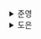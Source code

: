 <details>
  <summary>준영</summary>
  
</details><details>
  <summary>도은</summary>
  - 코드 작성 만큼이나, 좋은 코드를 작성할 수 있는 환경을 구착하는 것이 중요

## 8.1 ESLint를 활용한 정적 코드 분석

```
💡 정적 코드 분석
   코드의 실행과는 별개로 코드 그 자체만으로 버그를 야기할 수 있는 코드를 찾아내어
   문제의 소지가 있는 코드를 사전에 수정하는 것
```

### 8.1.1 ESLint 살펴보기

- ESLint는 도대체 어떤 방식으로 자바스크립트 코드를 정적 분석할 수 있을까?

#### ESLint는 어떻게 코드를 분석할까?

- ESLint는 자바스크립트 코드를 정적 분석하여
- 잠재적인 문제를 발견하고, 수정까지 도와주는 도구

```
💡 ESLint가 자바스크립트 코드를 읽어서 분석하는 방법 요약

   1. 자바스크립트 코드를 문자열로 읽는다
   2. 자바스크립트 코드를 분석할 수 있는 파서(parser)로 코드를 구조화한다
   3. 2번에서 구조화한 트리를 AST(Abstract Syntax Tree)를 기준으로 각종 규칙과 대조한다
   4. 규칙과 대조했을 때 이를 위반한 코드를 알리거나 수정한다
```

- ESLint는 [espree](https://github.com/eslint/js/blob/main/packages/espree/README.md)라는 파서를 사용
- espree로 분석하면 JSON 구조화된 결과를 얻을 수 있다
- espree 같은 분석 도구는 단순히 변수/함수/함수명은 무엇인지 등만 파악하는 것이 아니라
- 코드의 정확한 위치와 같은 **아주 세세한 정보도 분석해 알려준다.**

**`ESLint가 espree로 분석한 결과를 바탕으로, 어떤 코드가 잘못된 코드이며 어떻게 수정해야 할지도 정해야 한다`**

- 이를 ESLint 규칙(rules)
- 특정한 규칙의 모음을 `plugins`라고 한다.

`예를 들어, debugger의 사용을 금지하고 싶다고 가정해보자`

- debugger는 코드 개발 과정에서만 사용해야 하는 구문으로
- 프로덕션 애플리케이션에서는 절대 존재 X
- 이 구문을 ESLint를 이용해 사용을 금지하는 규칙을 만든다고 가정해보자

👇 debugger만 있는 코드를 espree로 분석한 모습

```json
{
  "type": "Program",
  "body": [
    {
      "type": "DebuggerStatement",
      "range": [0, 8]
    }
  ],
  "sourceType": "module",
  "range": [0, 8]
}
```

- body의 type이 `DebuggerStatement`를 반환하는 것을 확인 가능
- 이 debugger 사용을 제한하는 규칙인 `no-debugger`를 확인해보자

👇 no-debugger 규칙

```js
module.exports = {
  meta: {
    type: 'problem',
    docs: {
      description: 'Disallow the use of `debugger`'
      recommended: true,
      url: "https://eslint.org/docs/rules/no-debugger"
    },
    fixable: null,
    schema: [],
    message: {
        unexpected: "Unexpected 'debugger' statement"
    }
  },
  create(context) {
    return {
        DebuggerStatement(node) {
            context.report({
                node,
                messageId: 'unexpected'
            })
        }
    }
  }
};
```

- `create`가 실제로 코드에서 문제점을 확인하는 곳
- `create`에 있는 함수는 espree로 만들어진 AST 트리를 순회해, 여기서 선언한 특정 조건을 만족하는 코드를 찾고
- 이러한 작업을 코드 전체에서 반복
- 즉, 여기서는 `DebuggerStatement`를 만나면 해당 노드를 리포트해 debugger를 사용했다는 것을 알려준다.

### 8.1.2 eslint-plugin과 eslint-config

- ESLint를 설치해 본 적이 있다면
- `eslint-plugin-`이나 `eslint-config-`로 시작하는 각종 패키지를 본 적이 있을 것..

#### eslint-plugin

- **규칙을 모아놓은 패키지**
- 예를 들어 `eslint-plugin-import` 라는 패키지는
  - 자바스크립트에서 다른 모듈을 불러오는 import와 **관련된 다양한 규칙을 제공**
- 예를 들어 `eslint-plugin-react` 라는 패키지는
  - JSX 배열에 키를 선언하지 않았다는 경고 메시지 같은 것
- 만약, 이러한 규칙이 없다면 뒤늦게 브라우저의 콘솔에서 경고해주는 내용을 확인해야만 수정이 가능

#### eslint-config

- `eslint-plugin`를 한데 묶어서 완벽하게 한 세트를 제공하는 패키지
- 내가 원하는 규칙들을 한데 모아서 설치하고 적용하는 것도 좋지만
- ESLint를 설정하는 것 또한 만만치 않아
- 이미 존재하는 `eslint-config`를 설치해 빠르게 적용하는 경우가 일반적
- `eslint-config-airbnb`, `@titicaca/triple-config-kit`, `eslint-config-next`

### 8.1.3 나만의 ESLint 규칙 만들기

#### 이미 존재하는 규칙을 커스터마이징해서 적용하기: import React를 제거하기 위한 ESLint 규칙 만들기

- 리액트 17 버전부터는 새로운 JSX 런타임 덕분에 `import React` 구문이 필요 X
- 이에 따라 `import React`를 삭하게 되면, 번들러 크기 다이어트 가능
- `no-restricted-imports` 규칙을 커스텀해서 만들어보자

👇 .eslintrc.js 파일

```js
module.exports = {
    rules: {
        'no-restricted-imports': [
            'error',
            {
                // paths에 금지시킬 모듈을 추가한ㄷ.
                paths: [
                    {
                        // 모듈명
                        name: 'react',
                        // 모듈의 이름
                        importNames: ['default'],
                        // 경고 메시지
                        message: 'import React from 'react'는 react 17부터 더 이상 필요하지 않습니다. 필요한 것만 react로부터 import해서 사용해 주세요'
                    }
                ]
            }
        ]
    }
}
```

- 이러한 원리를 활용하면 트리쉐이킹이 되지 않는 lodash 같은 라이브러리를 import 하는 것도 방지 가능

```js
module.exports = {
  rules: {
    'no-restricted-imports': [
      'error',
      {
        name: 'lodash',
        message:
          'lodash는 CommonJS로 작성돼 있어 트리쉐이킹이 되지 않아 번들 사이즈를 크게 합니다. lodash/* 형식으로 import 해주세요',
      },
    ],
  },
};
```

### 8.1.4 주의할 점

- ESLint를 잘못 설정해두면 원치 않는 결과가 계속해서 발생

#### Prettier와의 충돌

- Prettier는 ESLint와 마찬가지로 코드를 정적 분석해서 문제를 해결한다는 점은 동일
- **자바스크립트에서만 작동하는 **ESLint와는 다르게 Prettier는 다양한 언어에도 적용 가능
- 둘은 충돌을 일으킬 수 있다는 것
- 해결 방법은
  - 서로 규칙이 충돌되지 않게끔 규칙을 잘 선언하는 방법
  - JS, TS는 ESLint에게, 그 외 파일은 Prettier에게, 대신 JS에 추가적으로 필요한 Prettier는 `eslint-config-prettier`를 사용

## 8.2 리액트 팀이 권장하는 리액트 테스트 라이브러리

- 프론트엔드 테스트는 일반적인 사용자와 동일하거나 유사한 환경에서 수행
- 사용자가 프로그램에서 **수행할 수요 비즈니스 로직이나 모든 경우의 수를 고려**
- 코드가 어떻게 되었든, **의도한 대로 작동하는지를 확인하는 데 좀 더 초점**

### 8.2.1 React Testing Library란?

```
💡 React Testing Library란
   DOM Testing Library를 기반으로 만들어진 테스팅 라이브러리
   리액트를 기반으로 한 테스트를 수행하기 위해 만들어졌다.
```

- DOM Testing Library는 `jsdom`을 기반
- `jsdom`이란 순수하게 자바스크립트로 작성한 라이브러리로
- Node.js 같은 환경에서 HTML과 DOM을 사용할 수 있도록 해주는 라이브러리
- `jsdom`을 사용하면 자바스크립트 환경에서도 HTML을 사용할 수 있으므로
- 이를 기반으로 DOM Testing Library에서 제공하는 API를 사용해 테스트를 수행 가능

👇 jsdom을 사용해 DOM 조작

```js
const jsdom = require('jsdom');

const { JSDOM } = jsdom;
const dom = new JSDOM(`<!DOCTYPE html><p>Hello world</p>`);

console.log(dom.window.document.querySelector('p').textContent); // "Hello world"
```

- 이처럼 jsdom을 사용하면 마치 HTML이 있는 것처럼 DOM을 불러오고 조작 가능
- 리액트 테스팅 라이브러리를 활용하면
  - 실제로 리액트 컴포넌트를 렌더링하지 않고도
  - 즉, 브라우저를 직접 실행해 눈으로 확인하지 않아도
  - **리액트 컴포넌트가 원하는 대로 렌더링되고 있는지 확인 가능**
  - 컴포넌트뿐만 아니라 Provider, 훅 등 리액트를 구성하는 다양한 요소들을 테스트 가능

### 8.2.2 자바스크립트 테스트의 기초

만약 인수 두 개의 합을 더하는 함수를 만들었다고 가정

```js
function sum(a, b) {
  return a + b;
}
```

- 테스트 코드란, **내가 코드를 작성했던 당시의 의도와 목적에 맞는지 확인하는 코드**
- 그런 의미에서 다음과 같은 테스트 코드를 작성해볼 수 있을 것 같다

```js
// 테스트 1
// 함수를 실행했을 때의 실제 결과
let actual = sum(1, 2);
// 함수를 실행했을 때 기대하는 결과
let expected = 3;

if (expected !== actual) {
  throw new Error(`${expected} is not equal to ${actual}`);
}

// 테스트 2
actual = sum(2, 2);
expected = 4;

if (expected !== actual) {
  throw new Error(`${expected} is not equal to ${actual}`);
}
```

테스트 코드를 작성하는 방식은 보통 다음과 같은 과정을 거친다

1. 테스트할 함수나 모듈을 선정한다.
2. 함수나 모듈이 반환하길 기대하는 값을 적는다.
3. 함수나 모듈의 실제 반환 값을 적는다.
4. 3번의 기대에 따라 2번의 결과가 일치하는지 확인한다.
5. 기대하는 결과를 반환한다면 테스트는 성공이며, 만약 기대와 다른 결과를 반환하면 에러를 던진다.

### 8.2.3 리액트 컴포넌트 테스트 코드 작성하기

기본적으로 리액트에서 컴포넌트 테스트는 다음과 같은 순서로 진행된다.

1. 컴포넌트를 렌더링한다.
2. 필요하다면 컴포넌트에서 특정 액션을 수행한다.
3. 컴포넌트 렌더링과 2번의 액션을 통해 기대하는 결과와 실제 결과를 비교한다.

#### 정적 컴포넌트

- 별도의 상태 존재 X → 항상 같은 결과를 반환하는 컴포넌트를 테스트

컴포넌트에 링크가 제대로 있는지 확인한다면 다음과 같이 테스트 코드를 작성해 볼 수 있다.

```js
import { render, screen } from '@testing-libray/react';

// import StaticComponent from './index'

beforeEach(() => {
  render(<StaticComponent />);
});

describe('링크 확인', () => {
  it('링크가 3개 존재한다.', () => {
    const ul = screen.getByTestId('ul');
    expect(ul.children.length).toBe(3);
  });

  it('링크 목록의 스타일은 square다.', () => {
    const ul = screen.getByTestId('ul');
    expect(ul).toHaveStyle('list-style-type: square;');
  });
});

describe('리액트 링크 테스트', () => {
  it('리액트 링크가 존재한다.', () => {
    const reactLink = screen.getByText('리액트');
    expect(reactLink).toBeVisible();
  });

  it('리액트 링크가 올바른 주소로 존재한다.', () => {
    const reactLink = screen.getByText('리액트');
    expect(reactLinke.tagName).toEqual('A');
    expect(reactLink).toHaveAttribte('href', 'https://reactjs.org');
  });
});
```

#### 동적 컴포넌트

- 사용자의 입력을 `useState`로 받아서 처리하는 컴포넌트가 제일 흔할 것

```js
import { fireEvent, render } from '@testing-library/react';
import userEvent from '@testing-library/user-event';

// import { InputComponent } from '.';

describe('InputComponent 테스트', () => {
  const setup = () => {
    const screen = render(<InputComponent />);
    const input = screen.getByLabelText('input');
    const button = screen.getByText(/제출하기/i);

    return { input, button, ...screen };
  };

  it('input의 초깃값은 빈 문자열이다.', () => {
    const { input } = setup();
    expect(input.value).toEqual('');
  });

  it('input의 최대 길이가 20자로 설정되어 있다.', () => {
    const { input } = setup();
    expect(input).toHaveAtribute('maxlength', 20);
  });

  it('영문과 숫자만 입력된다,', () => {
    const { input } = setup();
    const inputValue = '안녕하세요123';
    userEvent.type(input, inputValue);
    expect(input.value).toEqual('123');
  });

  it('아이디를 입력하지 않으면 버튼이 활성회되지 않는다.', () => {
    const { button } = setup();
    expect(button).toBeDisabled();
  });

  it('아이디를 입력하면 버튼이 활성화된다.', () => {
    const { input, button } = setup();

    const inputValue = 'helloworld';
    userEvent.type(input, inputValue);

    expect(input.value).toEqual(inputValue);
    expect(button).toBeEnabled();
  });

  it('버튼을 클릭하면 alert가 해당 아이디로 표시된다.', () => {
    const alertMock = jest.spyOn(window, 'alert').mockImplementation(() => undefined);
    const { button, input } = setup();
    const inputValue = 'helloworld';
    userEvent.type(input, inputValue);
    fireEvent.click(button);

    expect(alertMock).toHaveBeenCalledTimes(1);
    expect(alertMock).toHaveBeenCalledWith(inputValue);
  });
});
```

#### 비동기 이벤트가 발생하는 컴포넌트

- fetch를 어떻게 테스트할 수 있을까?
- 가장 먼저 떠오르는 방법은 `jest.spyOn`이다.

```js
jest.spyOn(window, 'fetch').mockImplementation(
  jest.fn(() => {
    Promise.resolve({
      ok: true,
      status: 200,
      json: () => Promise.resolve(MOCK_TODO_RESPONSE),
    });
  }),
);
```

- 모든 경우를 새롭게 모킹해야 하므로 테스트 코드가 길고 복잡해진다.
- fetch가 할 수 있는 다양한 일(headers를 설정하건, text()로 파싱하거나, status의 값을 다르게 보는 등)을 일일이 모킹해야 하므로 테스트 코드가 길어지고 유지보수도 어렵다.

```
💡 이러한 문제를 해결하기 위해 등장한 것이 MSW(Mock Service Worker)
```

- 브라우저에서 서비스 워커를 활용해 **실제 네트워크 요청을 가로채는 방식**으로 모킹을 구현

```js
import { fireEvent, render, screen } from '@testing-library/react';
import { rest } from 'msw';
import { setupServer } from 'msw/node';

// import { FetchComponent } from '.';

const MOCK_TODO_REPONSE = {
  userId: 1,
  id: 1,
  title: 'delectus aut autem',
  completed: false,
};

const server = setupServer(
  rest.get('/todos/:id', (req, res, ctx) => {
    const todoId = req.params.id;

    if (Number(todoId)) {
      return res(ctx.json({ ...MOCK_TODO_RESPONSE, id: Number(todoId) }));
    } else {
      return res(ctx.status(404));
    }
  }),
);

beforeAll(() => server.listen());
afterEach(() => server.resetHandlers());
afterAll(() => server.close());

beforeEach(() => {
  render(<FetchComponent />);
});

describe('FetchComponent 테스트', () => {
  it('데이터를 불러오기 전에는 기본 문구가 뜬다.', async () => {
    const nowLoading = screen.getByText(/불러온 데이터가 없습니다./);
    expect(nowLoading).toBeInTheDocument();
  });

  it('버튼을 클릭하면 데이터를 불러온다', async () => {
    const button = screen.getByRole('button', { name: /1번/ });
    fireEvent.click(button);

    const data = await screen.findByText(MOCK_TODO_RESPONSE.title);
    expect(data).toBeInTheDocument;
  });

  it('버튼을 클릭하고 서버 요청에서 에러가 발생하면 에러 문구를 노출한다.', async () => {
    server.use(
      rest.get('/todos/:id', (req, res, ctx) => {
        return res(ctx.stats(503));
      }),
    );

    const button = screen.getByRole('button', { name: /1번/ });
    fireEvent.click(button);

    const error = await screen.findByText(/에러가 발생했습니다/);
    expect(error).toBeInTheDocument();
  });
});
```

### 8.2.5 테스트를 작성하기에 앞서 고려해야 할 점

- 테스트 커버리지가 만능은 아니다.
- 테스트 커버리지는 **얼마나 많은 코드가 테스트되고 있는지를 나타내고 있는 지표**일 뿐
- **테스트가 잘되고 있는지를 나타내는 것은 아니다.**

```
💡 테스트 코드를 작성하기 전에 생각해 봐야 할 최우선 과제는
   애플리케이션에서 가장 취약하거나 중요한 부분을 파악하는 것
```

</details>